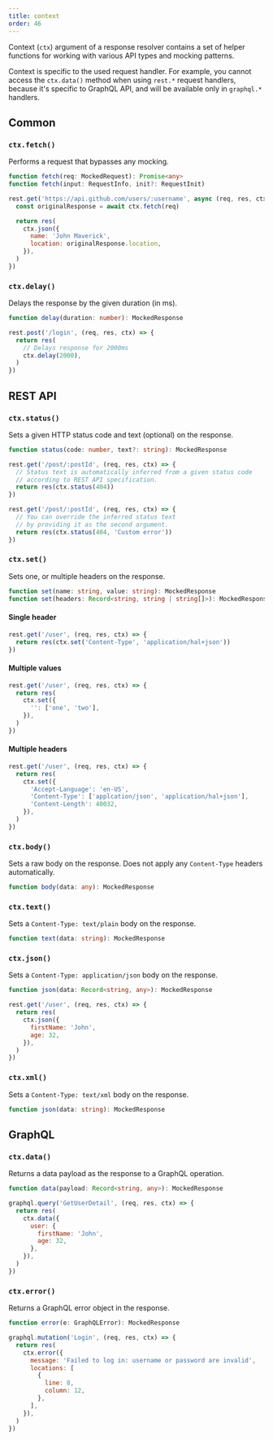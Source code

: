 ```yaml
---
title: context
order: 46
---
```


Context (`ctx`) argument of a response resolver contains a set of helper functions for working with various API types and mocking patterns.

Context is specific to the used request handler. For example, you cannot access the `ctx.data()` method when using `rest.*` request handlers, because it's specific to GraphQL API, and will be available only in `graphql.*` handlers.

## Common

### `ctx.fetch()`

Performs a request that bypasses any mocking.

```ts
function fetch(req: MockedRequest): Promise<any>
function fetch(input: RequestInfo, init?: RequestInit)
```

```js showLineNumbers focusedLines=2
rest.get('https://api.github.com/users/:username', async (req, res, ctx) => {
  const originalResponse = await ctx.fetch(req)

  return res(
    ctx.json({
      name: 'John Maverick',
      location: originalResponse.location,
    }),
  )
})
```

### `ctx.delay()`

Delays the response by the given duration (in ms).

```ts
function delay(duration: number): MockedResponse
```

```js showLineNumbers  focusedLines=3-4
rest.post('/login', (req, res, ctx) => {
  return res(
    // Delays response for 2000ms
    ctx.delay(2000),
  )
})
```

## REST API

### `ctx.status()`

Sets a given HTTP status code and text (optional) on the response.

```ts
function status(code: number, text?: string): MockedResponse
```

```js showLineNumbers focusedLines=2-4
rest.get('/post/:postId', (req, res, ctx) => {
  // Status text is automatically inferred from a given status code
  // according to REST API specification.
  return res(ctx.status(404))
})
```

```js showLineNumbers focusedLines=2-4
rest.get('/post/:postId', (req, res, ctx) => {
  // You can override the inferred status text
  // by providing it as the second argument.
  return res(ctx.status(404, 'Custom error'))
})
```

### `ctx.set()`

Sets one, or multiple headers on the response.

```ts
function set(name: string, value: string): MockedResponse
function set(headers: Record<string, string | string[]>): MockedResponse
```

#### Single header

```js showLineNumbers focusedLines=2
rest.get('/user', (req, res, ctx) => {
  return res(ctx.set('Content-Type', 'application/hal+json'))
})
```

#### Multiple values

```js showLineNumbers focusedLines=3-5
rest.get('/user', (req, res, ctx) => {
  return res(
    ctx.set({
      '': ['one', 'two'],
    }),
  )
})
```

#### Multiple headers

```js showLineNumbers focusedLines=3-6
rest.get('/user', (req, res, ctx) => {
  return res(
    ctx.set({
      'Accept-Language': 'en-US',
      'Content-Type': ['applcation/json', 'application/hal+json'],
      'Content-Length': 40032,
    }),
  )
})
```

### `ctx.body()`

Sets a raw body on the response. Does not apply any `Content-Type` headers automatically.

```ts
function body(data: any): MockedResponse
```

### `ctx.text()`

Sets a `Content-Type: text/plain` body on the response.

```ts
function text(data: string): MockedResponse
```

### `ctx.json()`

Sets a `Content-Type: application/json` body on the response.

```ts
function json(data: Record<string, any>): MockedResponse
```

```js showLineNumbers focusedLines=3-6
rest.get('/user', (req, res, ctx) => {
  return res(
    ctx.json({
      firstName: 'John',
      age: 32,
    }),
  )
})
```

### `ctx.xml()`

Sets a `Content-Type: text/xml` body on the response.

```ts
function json(data: string): MockedResponse
```

## GraphQL

### `ctx.data()`

Returns a data payload as the response to a GraphQL operation.

```ts
function data(payload: Record<string, any>): MockedResponse
```

```js showLineNumbers focusedLines=3-8
graphql.query('GetUserDetail', (req, res, ctx) => {
  return res(
    ctx.data({
      user: {
        firstName: 'John',
        age: 32,
      },
    }),
  )
})
```

### `ctx.error()`

Returns a GraphQL error object in the response.

```ts
function error(e: GraphQLError): MockedResponse
```

```js showLineNumbers focusedLines=3-11
graphql.mutation('Login', (req, res, ctx) => {
  return res(
    ctx.error({
      message: 'Failed to log in: username or password are invalid',
      locations: [
        {
          line: 8,
          column: 12,
        },
      ],
    }),
  )
})
```
